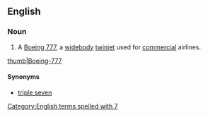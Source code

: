 ==English==

===Noun===
{{en-noun}}

# {{lb|en|aviation}} A [[w:Boeing 777|Boeing 777]], a [[widebody]] [[twinjet]] used for [[commercial]] airlines.
[[image:United Airlines B777-200 N780UA.jpg|thumb|Boeing-777]]

====Synonyms====
* [[triple seven]]

[[Category:English terms spelled with 7]]